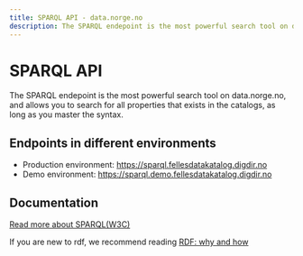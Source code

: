 ```yaml
---
title: SPARQL API - data.norge.no
description: The SPARQL endepoint is the most powerful search tool on data.norge.no.
---
```


# SPARQL API

<Ingress size='xs'>
    The SPARQL endepoint is the most powerful search tool on data.norge.no, and allows you to search for all properties
    that exists in the catalogs, as long as you master the syntax.
</Ingress>

## Endpoints in different environments

- Production environment: https://sparql.fellesdatakatalog.digdir.no
- Demo environment: https://sparql.demo.fellesdatakatalog.digdir.no

## Documentation

[Read more about SPARQL(W3C)](https://www.w3.org/TR/sparql11-overview/)

If you are new to rdf, we recommend reading [RDF: why and how](/docs/sharing-data/rdf)
